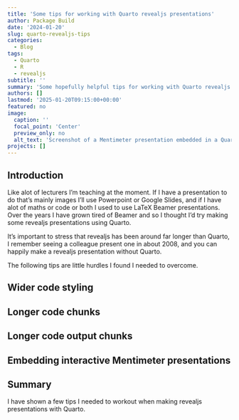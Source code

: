 ```yaml
---
title: 'Some tips for working with Quarto revealjs presentations'
author: Package Build
date: '2024-01-20'
slug: quarto-revealjs-tips
categories:
  - Blog
tags:
  - Quarto
  - R
  - revealjs
subtitle: ''
summary: 'Some hopefully helpful tips for working with Quarto revealjs html presentations.'
authors: []
lastmod: '2025-01-20T09:15:00+00:00'
featured: no
image:
  caption: ''
  focal_point: 'Center'
  preview_only: no
  alt_text: 'Screenshot of a Mentimeter presentation embedded in a Quarto revealjs html slide.'
projects: []
---
```


## Introduction

Like alot of lecturers I'm teaching at the moment. If I have a presentation to do that's mainly images I'll use Powerpoint or Google Slides, and if I have alot of maths or code or both I used to use LaTeX Beamer presentations. Over the years I have grown tired of Beamer and so I thought I'd try making some revealjs presentations using Quarto.

It's important to stress that revealjs has been around far longer than Quarto, I remember seeing a colleague present one in about 2008, and you can happily make a revealjs presentation without Quarto.

The following tips are little hurdles I found I needed to overcome.

## Wider code styling



## Longer code chunks



## Longer code output chunks

## Embedding interactive Mentimeter presentations

## Summary

I have shown a few tips I needed to workout when making revealjs presentations with Quarto.
